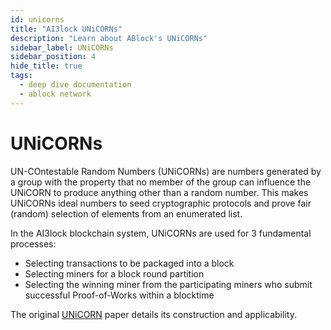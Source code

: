 ```yaml
---
id: unicorns
title: "AI3lock UNiCORNs"
description: "Learn about ABlock's UNiCORNs"
sidebar_label: UNiCORNs
sidebar_position: 4
hide_title: true
tags:
  - deep dive documentation
  - ablock network
---
```


# UNiCORNs
UN-COntestable Random Numbers (UNiCORNs) are numbers generated by a group with the property that no member of the group can influence the UNiCORN to produce anything other than a random number. This makes UNiCORNs ideal numbers to seed cryptographic protocols and prove fair (random) selection of elements from an enumerated list.

In the AI3lock blockchain system, UNiCORNs are used for 3 fundamental processes:

- Selecting transactions to be packaged into a block
- Selecting miners for a block round partition
- Selecting the winning miner from the participating miners who submit successful Proof-of-Works within a blocktime

The original [UNiCORN](https://eprint.iacr.org/2015/366.pdf) paper details its construction and applicability.
